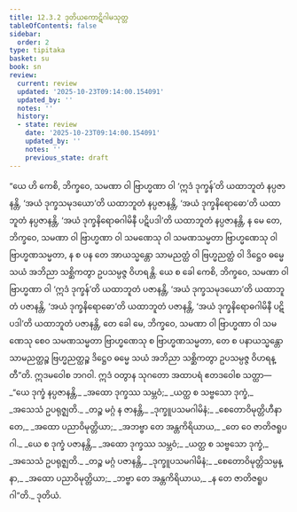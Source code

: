 ```yaml
---
title: 12.3.2 ဒုတိယကောဋိဂါမသုတ္တ
tableOfContents: false
sidebar:
  order: 2
type: tipitaka
basket: su
book: sn
review:
  current: review
  updated: '2025-10-23T09:14:00.154091'
  updated_by: ''
  notes: ''
  history:
  - state: review
    date: '2025-10-23T09:14:00.154091'
    updated_by: ''
    notes: ''
    previous_state: draft
---
```



<ReviewStatus review={frontmatter.review} showDetails={true} />

<HypothesisAnnotation frontmatter={frontmatter} />

<DynamicBreadcrumb />

<Division number="1092" book="sn" e="ch" v="18" p="443">

<Paragraph number="2270" book="sn">
“ယေ ဟိ ကေစိ, ဘိက္ခဝေ, သမဏာ ဝါ ဗြာဟ္မဏာ ဝါ ‘ဣဒံ ဒုက္ခန်’တိ ယထာဘူတံ နပ္ပဇာနန္တိ, ‘အယံ ဒုက္ခသမုဒယော’တိ ယထာဘူတံ နပ္ပဇာနန္တိ, ‘အယံ ဒုက္ခနိရောဓော’တိ ယထာဘူတံ နပ္ပဇာနန္တိ, ‘အယံ ဒုက္ခနိရောဓဂါမိနီ ပဋိပဒါ’တိ ယထာဘူတံ နပ္ပဇာနန္တိ, န မေ တေ, ဘိက္ခဝေ, သမဏာ ဝါ ဗြာဟ္မဏာ ဝါ သမဏေသု ဝါ သမဏသမ္မတာ ဗြာဟ္မဏေသု ဝါ ဗြာဟ္မဏသမ္မတာ, န စ ပန တေ အာယသ္မန္တော သာမညတ္ထံ ဝါ ဗြဟ္မညတ္ထံ ဝါ ဒိဋ္ဌေဝ ဓမ္မေ သယံ အဘိညာ သစ္ဆိကတွာ ဥပသမ္ပဇ္ဇ ဝိဟရန္တိ.
</Paragraph>

<Paragraph number="2271" book="sn">
ယေ စ ခေါ ကေစိ, ဘိက္ခဝေ, သမဏာ ဝါ ဗြာဟ္မဏာ ဝါ ‘ဣဒံ ဒုက္ခန်’တိ ယထာဘူတံ ပဇာနန္တိ, ‘အယံ ဒုက္ခသမုဒယော’တိ ယထာဘူတံ ပဇာနန္တိ, ‘အယံ ဒုက္ခနိရောဓော’တိ ယထာဘူတံ ပဇာနန္တိ, ‘အယံ ဒုက္ခနိရောဓဂါမိနီ ပဋိပဒါ’တိ ယထာဘူတံ ပဇာနန္တိ, တေ ခေါ မေ, ဘိက္ခဝေ, သမဏာ ဝါ ဗြာဟ္မဏာ ဝါ သမဏေသု စေဝ သမဏသမ္မတာ ဗြာဟ္မဏေသု စ ဗြာဟ္မဏသမ္မတာ, တေ စ ပနာယသ္မန္တော သာမညတ္ထဉ္စ ဗြဟ္မညတ္ထဉ္စ ဒိဋ္ဌေဝ ဓမ္မေ သယံ အဘိညာ သစ္ဆိကတွာ ဥပသမ္ပဇ္ဇ ဝိဟရန္တီ”တိ.
</Paragraph>

<Paragraph number="2272" book="sn">
ဣဒမဝေါစ ဘဂဝါ. ဣဒံ ဝတွာန သုဂတော အထာပရံ ဧတဒဝေါစ သတ္ထာ—
</Paragraph>

<Paragraph number="2273" type="verses" book="sn">
_“ယေ ဒုက္ခံ နပ္ပဇာနန္တိ,_  
_အထော ဒုက္ခဿ သမ္ဘဝံ;_  
_ယတ္ထ စ သဗ္ဗသော ဒုက္ခံ,_  
_အသေသံ ဥပရုဇ္ဈတိ._  

</Paragraph>

<Paragraph number="2274" type="verses" book="sn">
_တဉ္စ မဂ္ဂံ န ဇာနန္တိ,_  
_ဒုက္ခူပသမဂါမိနံ;_  
_စေတောဝိမုတ္တိဟီနာ တေ,_  
_အထော ပညာဝိမုတ္တိယာ;_  
_အဘဗ္ဗာ တေ အန္တကိရိယာယ,_  
_တေ ဝေ ဇာတိဇရူပဂါ._  

</Paragraph>

<Paragraph number="2275" type="verses" book="sn">
_ယေ စ ဒုက္ခံ ပဇာနန္တိ,_  
_အထော ဒုက္ခဿ သမ္ဘဝံ;_  
_ယတ္ထ စ သဗ္ဗသော ဒုက္ခံ,_  
_အသေသံ ဥပရုဇ္ဈတိ._  

</Paragraph>

<Paragraph number="2276" type="verses" book="sn">
_တဉ္စ မဂ္ဂံ ပဇာနန္တိ,_  
_ဒုက္ခူပသမဂါမိနံ;_  
_စေတောဝိမုတ္တိသမ္ပန္နာ,_  
_အထော ပညာဝိမုတ္တိယာ;_  
_ဘဗ္ဗာ တေ အန္တကိရိယာယ,_  
_န တေ ဇာတိဇရူပဂါ”တိ._  


</Paragraph>
</Division>

<Paragraph number="2277" type="center" book="sn">
ဒုတိယံ.
</Paragraph>